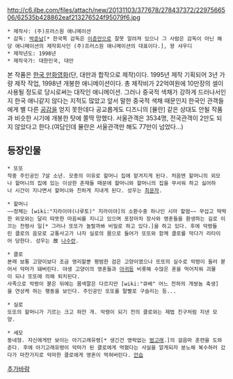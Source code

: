 http://c6.ilbe.com/files/attach/new/20131103/377678/278437372/2297566506/62535b428862eaf213276524f95079f6.jpg

 * 제작사: (주)프러스원 애니메이션 
 * 감독: [[박준남]][* 한국쪽 감독은 [[이춘만]]으로 잘못 알려져 있으나 그 사람은 감독이 아닌 해당 애니메이션의 제작회사인 (주)프러스원 애니메이션의 대표이다.], 왕 샤우디
 * 제작년도: 1998년 
 * 제작국가: 대한민국, 대만

본 작품은 [[한국 만화영화]](단, 대만과 합작으로 제작)이다. 1995년 제작 기획되어 3년 가량 제작 작업, 1998년 개봉한 애니메이션이다. 총 제작비가 22억여원에 10만장의 셀이 사용될 정도로 당시로써는 대작인 애니메이션. 그러나 중국적 색채가 강하게 드러나서인지 한국 애니같지 않다는 지적도 많았고 앞서 말한 중국적 색채 때문인지 한국인 관객들에게 별 다른 [[공감]]을 얻지 못한데다 공교롭게도 디즈니의 [뮬란] 같은 상대도 안될 작품과 비슷한 시기에 개봉한 탓에 쫄딱 망했다. 서울관객은 3534명, 전국관객이 2만도 되지 않았다고 한다.(여담인데 뮬란은 서울관객만 해도 77만이 넘었다...)

== 등장인물 ==

 * 또또 
 작중 주인공인 7살 소년. 모종의 이유로 할머니 집에 맡겨지게 된다. 처음엔 할머니의 외모나 할머니의 집에 있는 이상한 존재들 때문에 할머니와 할머니의 집을 무서워 하고 싫어하나 시간이 지나면서 할머니와 친하게 지내게 된다. 성우는 [[최문자]].

 * 할머니
 ~~정체는 [wiki:"지라이야(나루토)" 지라이야]의 소환수중 하나인 시마 할멈~~ 무섭고 딱딱한 외모와는 달리 따뜻한 마음씨를 지니고 있으며 포장마차 장사와 영혼들을 환생하는 길로 이끄는 전령사 일[* 그러나 또또가 놀랄까봐 비밀로 하고 있다.]을 하고 있다. 후에 악령들린 클로의 음모로 교통사고가 나자 실로의 몸으로 들어가 또또와 함께 클로를 막다가 리타이어 당한다. 성우는 故 [[나수란]].

 * 클로
 본래 보통 고양이보다 조금 영리할뿐 평범한 검은 고양이였으나 또또의 실수로 악령이 들러 붇어서 악마가 돼버린다. 야생 고양이의 영혼들과 [[아귀]]등 비롯해 수많은 혼을 먹어치워 괴물이 되나 또또에 의해 퇴치된다.
 사족으로 악령이 붇은 뒤에는 몸색깔은 다르지만 [wiki:"큐베" 어느 천하의 개쌍놈 축생]을 연상케 하는 행동을 보인다. 주인공인 또또를 말빨로 구슬리는 등...  

 * 실로
 또또의 할머니가 기르는 크고 하얀 개. 악령이 되기 전의 클로와는 제법 친구처럼 지낸 모양. 

 * 세모
 동네형. 자신에게만 보이는 아기고래유령[* 생긴건 영락없는 [[범고래]].]의 걸음마 훈련을 도와준다. 후에 아기고래유령이 악마가 된 클로에게 먹혔다는 사실을 알게되자 분노해 복수하러 갔다가 마찬가지로 악마한 클로에게 영혼이 먹혀버린다. [[안습]]

[[추가바람]] 
